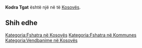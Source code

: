 {{Fshat në 
 | Emri                = Kodra Tgat
 | EmriAlt                = 
 | NAME_SHORT_FORM=      
 | NAME_GENERIC=      
 | NAME_SORT_NAME_RO=      KODRATGAT
 | FULL_NAME_RO = Kodra Tgat
 | FULL_NAME_ND_RO=Kodra Tgat
 | SORT_NAME_RG=TGAT KODRA
 | FULL_NAME_RG=Tgat, Kodra
 | FULL_NAME_ND_RG=Tgat, Kodra
 | SRP_NAME_SHORT_FORM=      
 | SRP_NAME_GENERIC=      
 | SRP_NAME_SORT_NAME_RO=      
 | SRP_FULL_NAME_RO = 
 | SRP_FULL_NAME_ND_RO=
 | SRP_SORT_NAME_RG=
 | SRP_FULL_NAME_RG=
 | SRP_FULL_NAME_ND_RG=
 | Emri (Rasa dhanore) = 
 | Figura              = 
 | Shteti              = Kosovo
 | Komuna              = 
 | Kodi postar         = 
 | Sipërfaqja          = 

 | Popullsia           = 

 | Regj. i popullsisë  = 
 | Dend. e popullsisë  = 
 | Faqja zyrtare       = 
 <!--- Koordinatat ----> 
 | Gjerësia            = 42.383889
 | Gjatësia            = 21.570278
 | Lartësia            = 
}}
'''Kodra Tgat''' është një [[]] në [[]] të [[Kosovës]].

<!-- == Gjeografia == -->
<!-- == Historia == -->
<!-- == Demografia == -->
== Shih edhe ==
{{Komuna }}
{{Kosovo-Administrata-Cung}}

[[Kategoria:Fshatra në Kosovës]]
[[Kategoria:Fshatra në Kommunes ]]
[[Kategoria:Vendbanime në Kosovës]]